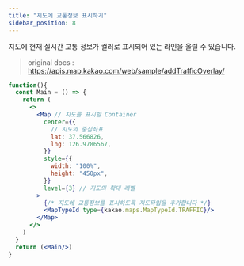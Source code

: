 ```yaml
---
title: "지도에 교통정보 표시하기"
sidebar_position: 8
---
```


지도에 현재 실시간 교통 정보가 컬러로 표시되어 있는 라인을 올릴 수 있습니다.

> original docs : https://apis.map.kakao.com/web/sample/addTrafficOverlay/

```jsx live
function(){
  const Main = () => {
    return (
      <>
        <Map // 지도를 표시할 Container
          center={{
            // 지도의 중심좌표
            lat: 37.566826,
            lng: 126.9786567,
          }}
          style={{
            width: "100%",
            height: "450px",
          }}
          level={3} // 지도의 확대 레벨
        >
          {/* 지도에 교통정보를 표시하도록 지도타입을 추가합니다 */}
          <MapTypeId type={kakao.maps.MapTypeId.TRAFFIC}/>
        </Map>
      </>
    )
  }
  return (<Main/>)
}
```
